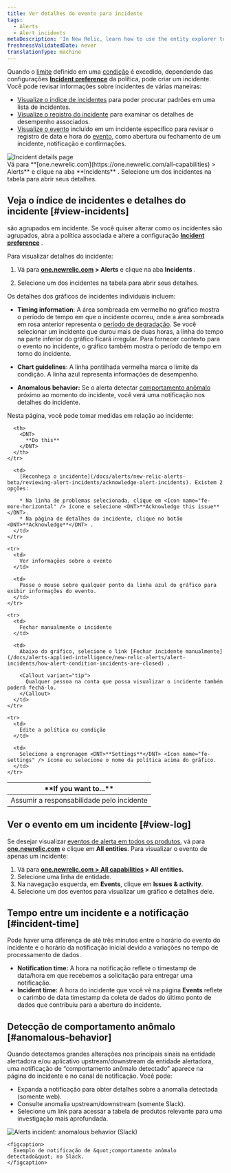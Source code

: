 ```yaml
---
title: Ver detalhes do evento para incidente
tags:
  - Alerts
  - Alert incidents
metaDescription: 'In New Relic, learn how to use the entity explorer to find and review alerts incidents.'
freshnessValidatedDate: never
translationType: machine
---
```


Quando o [limite](/docs/alerts/create-alert/set-thresholds/set-thresholds-alert-condition/) definido em uma [condição](/docs/alerts/create-alert/create-alert-condition/alert-conditions/) é excedido, dependendo das configurações <DNT>**[Incident preference](/docs/alerts/new-relic-alerts/configuring-alert-policies/specify-when-new-relic-creates-incidents)**</DNT> da política, <InlinePopover type="alerts" />pode criar um incidente. Você pode revisar informações sobre incidentes de várias maneiras:

* [Visualize o índice de incidentes](#view-incidents) para poder procurar padrões em uma lista de incidentes.
* [Visualize o registro do incidente](#view-log) para examinar os detalhes de desempenho associados.
* [Visualize o evento](#incident-time) incluído em um incidente específico para revisar o registro de data e hora do [evento](/docs/using-new-relic/welcome-new-relic/get-started/glossary#event), como abertura ou fechamento de um incidente, notificação e confirmações.

<img title="Incident details page" alt="Incident details page" src="/images/alerts_screenshot-full_incident-page.webp" />

<figcaption>
  Vá para <DNT>**[one.newrelic.com](https://one.newrelic.com/all-capabilities) &gt; Alerts**</DNT> e clique na aba <DNT>**Incidents**</DNT> . Selecione um dos incidentes na tabela para abrir seus detalhes.
</figcaption>

## Veja o índice de incidentes e detalhes do incidente [#view-incidents]

são agrupados em incidente. Se você quiser alterar como os incidentes são agrupados, abra a política associada e altere a configuração [<DNT>**Incident preference**</DNT>](/docs/alerts/organize-alerts/specify-when-alerts-create-incidents/) .

Para visualizar detalhes do incidente:

1. Vá para <DNT>**[one.newrelic.com](https://one.newrelic.com/all-capabilities) &gt; Alerts**</DNT> e clique na aba <DNT>**Incidents**</DNT> .

2. Selecione um dos incidentes na tabela para abrir seus detalhes.

Os detalhes dos gráficos de incidentes individuais incluem:

* <DNT>**Timing information**</DNT>: A área sombreada em vermelho no gráfico mostra o período de tempo em que o incidente ocorreu, onde a área sombreada em rosa anterior representa o [período de degradação](/docs/using-new-relic/welcome-new-relic/get-started/glossary#degradation-period). Se você selecionar um incidente que durou mais de duas horas, a linha do tempo na parte inferior do gráfico ficará irregular. Para fornecer contexto para o evento no incidente, o gráfico também mostra o período de tempo em torno do incidente.

* <DNT>**Chart guidelines**</DNT>: A linha pontilhada vermelha marca o limite da condição. A linha azul representa informações de desempenho.

* <DNT>**Anomalous behavior:**</DNT> Se o alerta detectar [comportamento anômalo](#anomalous-behavior) próximo ao momento do incidente, você verá uma notificação nos detalhes do incidente.

Nesta página, você pode tomar medidas em relação ao incidente:

<table>
  <thead>
    <tr>
      <th width={250}>
        <DNT>
          **If you want to...**
        </DNT>
      </th>

      <th>
        <DNT>
          **Do this**
        </DNT>
      </th>
    </tr>
  </thead>

  <tbody>
    <tr>
      <td>
        Assumir a responsabilidade pelo incidente
      </td>

      <td>
        [Reconheça o incidente](/docs/alerts/new-relic-alerts-beta/reviewing-alert-incidents/acknowledge-alert-incidents). Existem 2 opções:

        * Na linha de problemas selecionada, clique em <Icon name="fe-more-horizontal" /> ícone e selecione <DNT>**Acknowledge this issue**</DNT>.
        * Na página de detalhes do incidente, clique no botão <DNT>**Acknowledge**</DNT> .
      </td>
    </tr>

    <tr>
      <td>
        Ver informações sobre o evento
      </td>

      <td>
        Passe o mouse sobre qualquer ponto da linha azul do gráfico para exibir informações do evento.
      </td>
    </tr>

    <tr>
      <td>
        Fechar manualmente o incidente
      </td>

      <td>
        Abaixo do gráfico, selecione o link [Fechar incidente manualmente](/docs/alerts-applied-intelligence/new-relic-alerts/alert-incidents/how-alert-condition-incidents-are-closed) .

        <Callout variant="tip">
          Qualquer pessoa na conta que possa visualizar o incidente também poderá fechá-lo.
        </Callout>
      </td>
    </tr>

    <tr>
      <td>
        Edite a política ou condição
      </td>

      <td>
        Selecione a engrenagem <DNT>**Settings**</DNT> <Icon name="fe-settings" /> ícone ou selecione o nome da política acima do gráfico.
      </td>
    </tr>
  </tbody>
</table>

## Ver o evento em um incidente [#view-log]

Se desejar visualizar [eventos de alerta em todos os produtos](/docs/alerts/new-relic-alerts-beta/reviewing-events/review-events-across-products), vá para <DNT>**[one.newrelic.com](https://one.newrelic.com/all-capabilities)**</DNT> e clique em <DNT>**All entities**</DNT>. Para visualizar o evento de apenas um incidente:

1. Vá para <DNT>**[one.newrelic.com &gt; All capabilities](https://one.newrelic.com/all-capabilities) &gt; All entities.**</DNT>
2. Selecione uma linha de entidade.
3. Na navegação esquerda, em <DNT>**Events**</DNT>, clique em <DNT>**Issues &amp; activity**</DNT>.
4. Selecione um dos eventos para visualizar um gráfico e detalhes dele.

## Tempo entre um incidente e a notificação [#incident-time]

Pode haver uma diferença de até três minutos entre o horário do evento do incidente e o horário da notificação inicial devido a variações no tempo de processamento de dados.

* <DNT>**Notification time:**</DNT> A hora na notificação reflete o timestamp de data/hora em que recebemos a solicitação para entregar uma notificação.
* <DNT>**Incident time:**</DNT> A hora do incidente que você vê na página <DNT>**Events**</DNT> reflete o carimbo de data timestamp da coleta de dados do último ponto de dados que contribuiu para a abertura do incidente.

## Detecção de comportamento anômalo [#anomalous-behavior]

Quando detectamos grandes alterações nos principais sinais na entidade alertadora e/ou aplicativo upstream/downstream da entidade alertadora, uma notificação de “comportamento anômalo detectado” aparece na página do incidente e no canal de notificação. Você pode:

* Expanda a notificação para obter detalhes sobre a anomalia detectada (somente web).
* Consulte anomalia upstream/downstream (somente Slack).
* Selecione um link para acessar a tabela de produtos relevante para uma investigação mais aprofundada.

<CollapserGroup>
  <Collapser id="slack-notification" title="Alerta de notificação no Slack">
    <img title="Alerts incident: anomalous behavior (Slack)" alt="Alerts incident: anomalous behavior (Slack)" src="/images/alerts_screenshot-full_incident-context-in-slack.webp" />

    <figcaption>
      Exemplo de notificação de &quot;comportamento anômalo detectado&quot; no Slack.
    </figcaption>
  </Collapser>
</CollapserGroup>